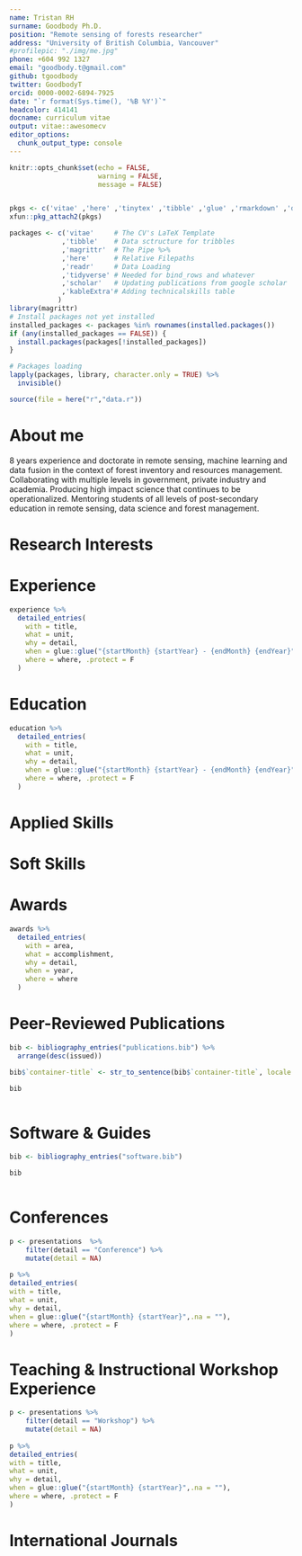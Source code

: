```yaml
---
name: Tristan RH 
surname: Goodbody Ph.D.
position: "Remote sensing of forests researcher"
address: "University of British Columbia, Vancouver"
#profilepic: "./img/me.jpg"
phone: +604 992 1327
email: "goodbody.t@gmail.com"
github: tgoodbody
twitter: GoodbodyT
orcid: 0000-0002-6894-7925
date: "`r format(Sys.time(), '%B %Y')`"
headcolor: 414141
docname: curriculum vitae
output: vitae::awesomecv
editor_options: 
  chunk_output_type: console
---
```


```r
knitr::opts_chunk$set(echo = FALSE,
                      warning = FALSE,
                      message = FALSE)


pkgs <- c('vitae' ,'here' ,'tinytex' ,'tibble' ,'glue' ,'rmarkdown' ,'dplyr', 'readr' ,'yaml')
xfun::pkg_attach2(pkgs)

packages <- c('vitae'     # The CV's LaTeX Template
             ,'tibble'    # Data sctructure for tribbles
             ,'magrittr'  # The Pipe %>%
             ,'here'      # Relative Filepaths
             ,'readr'     # Data Loading
             ,'tidyverse' # Needed for bind_rows and whatever
             ,'scholar'   # Updating publications from google scholar
             ,'kableExtra'# Adding technicalskills table
            )
library(magrittr)
# Install packages not yet installed
installed_packages <- packages %in% rownames(installed.packages())
if (any(installed_packages == FALSE)) {
  install.packages(packages[!installed_packages])
}

# Packages loading
lapply(packages, library, character.only = TRUE) %>%
  invisible()

source(file = here("r","data.r"))

```

# About me

8 years experience and doctorate in remote sensing, machine learning and data fusion in the context of forest inventory and resources management. Collaborating with multiple levels in government, private industry and academia. Producing high impact science that continues to be operationalized. Mentoring students of all levels of post-secondary education in remote sensing, data science and forest management.

# Research Interests

\begin{cvskills}
  \cvskill
    {Forest Management}
    {Forest attribute mapping, forest mensuration \& sampling}

  \cvskill
    {Remote sensing}
    {Airborne lidar \& digital photogrammetric point clouds, drone-based datasets, sattellite imagery}
    
  \cvskill
    {Data science}
    {Predictive modelling, spatial data, reproducible science}
    
  \cvskill
    {Enhanced forest inventory}
    {Integrating remotely sensed data into forest management and planning frameworks}
    
  \cvskill
    {Ecosystem processes and function}
    {Vegetation structure, flora and fauna, disturbances \& climate change}
    
\end{cvskills}

# Experience

```r

experience %>%
  detailed_entries(
    with = title,
    what = unit,
    why = detail,
    when = glue::glue("{startMonth} {startYear} - {endMonth} {endYear}",.na = ""),
    where = where, .protect = F
  )

```
\pagebreak

# Education

```r
education %>%
  detailed_entries(
    with = title,
    what = unit,
    why = detail,
    when = glue::glue("{startMonth} {startYear} - {endMonth} {endYear}",.na = ""),
    where = where, .protect = F
  )

```

# Applied Skills

\begin{cvskills}

  \cvskill
    {Remote Sensing}
    {Forest attribute modelling, point cloud processing, digital aerial photogrammetry, drone data sets}

  \cvskill
    {Data Science}
    {R (Advanced), machine learning, image processing, ecological modelling, inventory analysis, software development}
    
  \cvskill
    {Collaboration}
    {International academic, government, and industry representatives}

  \cvskill
    {Writing}
    {Scientific publications, public reports, funding grants, reproducible reporting}
    
  \cvskill
    {Communication}
    {Confident public speaker, graduate student mentor, effective graphic design}  
    
\end{cvskills}

# Soft Skills

\begin{cvskills}
  \cvskill
    {Personal}
    {Accountable, adaptable, assertive, confident, dependable, diligent, enthusiastic, friendly, reliable, respectful, positive}

  \cvskill
    {Social}
    {Conflict resolution, emotionally \& culturally intelligent, equitable, leadership, inclusive, negotiation, team-building}
    
  \cvskill
    {Methodological}
    {Analytical, proactive, problem-solving, organized, time management, work ethic}
    
  \cvskill
    {Languages}
    {English/Spanish, German (basic)}
    
\end{cvskills}

# Awards

```r

awards %>%
  detailed_entries(
    with = area,
    what = accomplishment,
    why = detail,
    when = year,
    where = where
  )

```

# Peer-Reviewed Publications

\begin{cvskills}
  \cvskill
    {Google Scholar}
    {Total citations: 1135  , h-index: 17}
    
  \cvskill
    {Web of Science}
    {Total citations: 745  , h-index: 13}
    
\end{cvskills}

```r
bib <- bibliography_entries("publications.bib") %>%
  arrange(desc(issued))

bib$`container-title` <- str_to_sentence(bib$`container-title`, locale = "en")

bib
  
```

# Software & Guides

```r
bib <- bibliography_entries("software.bib")

bib
  
```

# Conferences

```r

p <- presentations  %>%
    filter(detail == "Conference") %>%
    mutate(detail = NA)
    
p %>%
detailed_entries(
with = title,
what = unit,
why = detail,
when = glue::glue("{startMonth} {startYear}",.na = ""),
where = where, .protect = F
)

```

# Teaching & Instructional Workshop Experience

```r

p <- presentations %>%
    filter(detail == "Workshop") %>%
    mutate(detail = NA)
    
p %>%
detailed_entries(
with = title,
what = unit,
why = detail,
when = glue::glue("{startMonth} {startYear}",.na = ""),
where = where, .protect = F
)

```

# International Journals

\begin{cvskills}
  \cvskill
    {Reviewer}
    {ISPRS Journal of Photogrammetry and Remote Sensing,  Forest Ecosystems,  Forestry Chronicle,  Remote Sensing  }
    
  \cvskill
    {Guest Editor}
    {Remote Sensing Special Issue: Aerial and Near-Field Remote Sensing Developments in Forestry}
    
\end{cvskills}